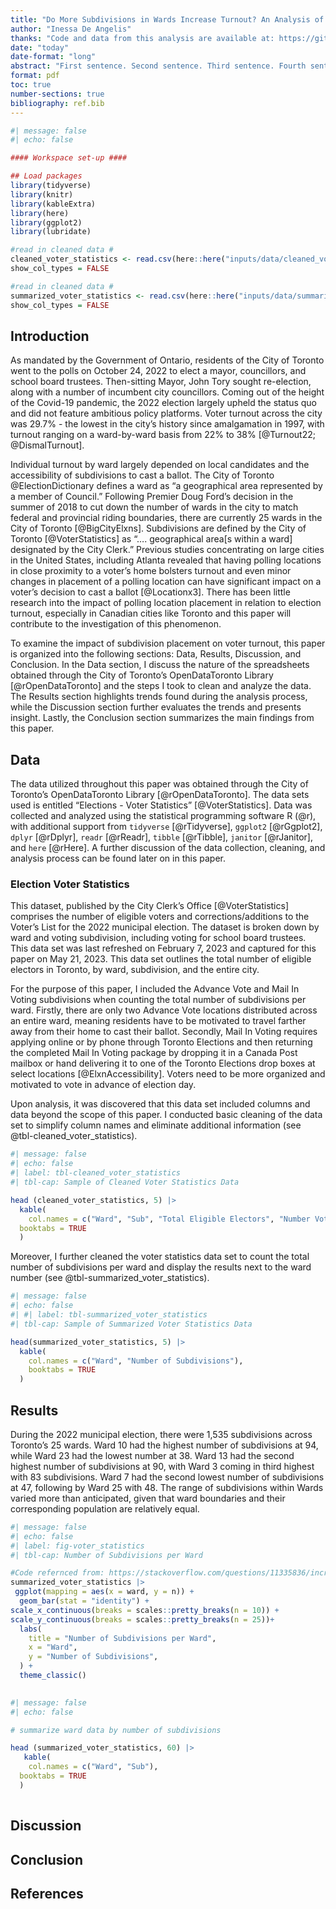 ```yaml
---
title: "Do More Subdivisions in Wards Increase Turnout? An Analysis of the 2022 Toronto Municipal Election"
author: "Inessa De Angelis"
thanks: "Code and data from this analysis are available at: https://github.com/InessaDeAngelis/Toronto_Elections" 
date: "today"
date-format: "long" 
abstract: "First sentence. Second sentence. Third sentence. Fourth sentence."
format: pdf
toc: true
number-sections: true
bibliography: ref.bib
---
```


```r
#| message: false
#| echo: false

#### Workspace set-up ####

## Load packages
library(tidyverse)
library(knitr)
library(kableExtra)
library(here)
library(ggplot2)
library(lubridate)

#read in cleaned data #
cleaned_voter_statistics <- read.csv(here::here("inputs/data/cleaned_voter_statistics.csv"))
show_col_types = FALSE

#read in cleaned data #
summarized_voter_statistics <- read.csv(here::here("inputs/data/summarized_voter_statistics.csv"))
show_col_types = FALSE
```

## Introduction
As mandated by the Government of Ontario, residents of the City of Toronto went to the polls on October 24, 2022 to elect a mayor, councillors, and school board trustees. Then-sitting Mayor, John Tory sought re-election, along with a number of incumbent city councillors. Coming out of the height of the Covid-19 pandemic, the 2022 election largely upheld the status quo and did not feature ambitious policy platforms. Voter turnout across the city was 29.7% - the lowest in the city’s history since amalgamation in 1997, with turnout ranging on a ward-by-ward basis from 22% to 38% [@Turnout22; @DismalTurnout]. 

Individual turnout by ward largely depended on local candidates and the accessibility of subdivisions to cast a ballot. The City of Toronto @ElectionDictionary defines a ward as “a geographical area represented by a member of Council.” Following Premier Doug Ford’s decision in the summer of 2018 to cut down the number of wards in the city to match federal and provincial riding boundaries, there are currently 25 wards in the City of Toronto [@BigCityElxns]. Subdivisions are defined by the City of Toronto [@VoterStatistics] as “.... geographical area[s within a ward] designated by the City Clerk.” Previous studies concentrating on large cities in the United States, including Atlanta revealed that having polling locations in close proximity to a voter’s home bolsters turnout and even minor changes in placement of a polling location can have significant impact on a voter’s decision to cast a ballot [@Locationx3]. There has been little research into the impact of polling location placement in relation to election turnout, especially in Canadian cities like Toronto and this paper will contribute to the investigation of this phenomenon. 

To examine the impact of subdivision placement on voter turnout, this paper is organized into the following sections: Data, Results, Discussion, and Conclusion.  In the Data section, I discuss the nature of the spreadsheets obtained through the City of Toronto’s OpenDataToronto Library [@rOpenDataToronto] and the steps I took to clean and analyze the data. The Results section highlights trends found during the analysis process, while the Discussion section further evaluates the trends and presents insight. Lastly, the Conclusion section summarizes the main findings from this paper. 

## Data
The data utilized throughout this paper was obtained through the City of Toronto’s OpenDataToronto Library [@rOpenDataToronto]. The data sets used is entitled “Elections - Voter Statistics” [@VoterStatistics]. Data was collected and analyzed using the statistical programming software R (@r), with additional support from `tidyverse` [@rTidyverse], `ggplot2` [@rGgplot2], `dplyr` [@rDplyr], `readr` [@rReadr], `tibble` [@rTibble], `janitor` [@rJanitor], and `here` [@rHere]. A further discussion of the data collection, cleaning, and analysis process can be found later on in this paper. 

### Election Voter Statistics
This dataset, published by the City Clerk's Office [@VoterStatistics] comprises the number of eligible voters and corrections/additions to the Voter’s List for the 2022 municipal election. The dataset is broken down by ward and voting subdivision, including voting for school board trustees. This data set was last refreshed on February 7, 2023 and captured for this paper on May 21, 2023. This data set outlines the total number of eligible electors in Toronto, by ward, subdivision, and the entire city. 

For the purpose of this paper, I included the Advance Vote and Mail In Voting subdivisions when counting the total number of subdivisions per ward. Firstly, there are only two Advance Vote locations distributed across an entire ward, meaning residents have to be motivated to travel farther away from their home to cast their ballot. Secondly, Mail In Voting requires applying online or by phone through Toronto Elections and then returning the completed Mail In Voting package by dropping it in a Canada Post mailbox or hand delivering it to one of the Toronto Elections drop boxes at select locations [@ElxnAccessibility]. Voters need to be more organized and motivated to vote in advance of election day.  

Upon analysis, it was discovered that this data set included columns and data beyond the scope of this paper. I conducted basic cleaning of the data set to simplify column names and eliminate additional information (see @tbl-cleaned_voter_statistics).

```r
#| message: false
#| echo: false
#| label: tbl-cleaned_voter_statistics
#| tbl-cap: Sample of Cleaned Voter Statistics Data

head (cleaned_voter_statistics, 5) |>
  kable(
    col.names = c("Ward", "Sub", "Total Eligible Electors",	"Number Voted",	"Percent Voted"),
  booktabs = TRUE
  )
```

Moreover, I further cleaned the voter statistics data set to count the total number of subdivisions per ward and display the results next to the ward number (see @tbl-summarized_voter_statistics).

```r
#| message: false
#| echo: false
#| #| label: tbl-summarized_voter_statistics
#| tbl-cap: Sample of Summarized Voter Statistics Data

head(summarized_voter_statistics, 5) |>
  kable(
    col.names = c("Ward", "Number of Subdivisions"), 
    booktabs = TRUE
  )
```

## Results
During the 2022 municipal election, there were 1,535 subdivisions across Toronto's 25 wards. Ward 10 had the highest number of subdivisions at 94, while Ward 23 had the lowest number at 38. Ward 13 had the second highest number of subdivisions at 90, with Ward 3 coming in third highest with 83 subdivisions. Ward 7 had the second lowest number of subdivisions at 47, following by Ward 25 with 48. The range of subdivisions within Wards varied more than anticipated, given that ward boundaries and their corresponding population are relatively equal.

```r
#| message: false
#| echo: false
#| label: fig-voter_statistics
#| tbl-cap: Number of Subdivisions per Ward

#Code refernced from: https://stackoverflow.com/questions/11335836/increase-number-of-axis-ticks
summarized_voter_statistics |>
 ggplot(mapping = aes(x = ward, y = n)) +
  geom_bar(stat = "identity") +
scale_x_continuous(breaks = scales::pretty_breaks(n = 10)) +
scale_y_continuous(breaks = scales::pretty_breaks(n = 25))+
  labs(
    title = "Number of Subdivisions per Ward",
    x = "Ward",
    y = "Number of Subdivisions",
  ) +
  theme_classic() 
  

```


```r
#| message: false
#| echo: false

# summarize ward data by number of subdivisions

head (summarized_voter_statistics, 60) |>
   kable(
    col.names = c("Ward", "Sub"),
  booktabs = TRUE
  )
  
```
## Discussion


## Conclusion


## References
